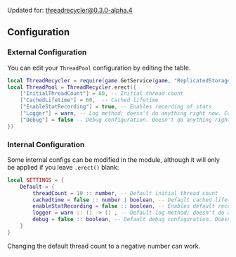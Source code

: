 
Updated for: threadrecycler@0.3.0-alpha.4

## Configuration
### External Configuration

You can edit your `ThreadPool` configuration by editing the table.

```lua copy filename="client-or-server.luau" {3-7}
local ThreadRecycler = require(game.GetService(game, "ReplicatedStorage").ThreadRecycler) -- p.s. .GetService is faster; Never knew that huh?
local ThreadPool = ThreadRecycler.erect({ 
	["InitialThreadCount"] = 60, -- Initial thread count 
	["CachedLifetime"] = 60,  -- Cached lifetime 
	["EnableStatRecording"] = true, -- Enables recording of stats 
	["Logger"] = warn, -- Log method; doesn't do anything right now. Coming in the future... 
	["Debug"] = false -- Debug configuration. Doesn't do anything right now. Coming in the future... 
})
```
### Internal Configuration
Some internal configs can be modified in the module, although it will only be applied if you leave `.erect()` blank:
```lua copy filename="ThreadRecycler.lua" {2-7}
local SETTINGS = {
	Default = {
		threadCount = 10 :: number, -- Default initial thread count 
		cachedtime = false :: number | boolean, -- Default cached lifetime 
		enableStatRecording = false :: boolean, -- Enables default recording of stats. Set to false if you don't want to use this.
		logger = warn :: () -> () , -- Default log method; doesn't do anything right now. Coming in the future... 
		debug = false :: boolean, -- Default debug configuration. Doesn't do anything right now. Coming in the future... 
	}
}
```
<Callout type="info">
    Changing the default thread count to a negative number can work.
</Callout>

